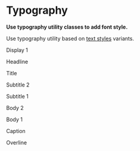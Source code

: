 # Typography

**Use typography utility classes to add font style.**

Use typography utility based on [text styles](/product/foundations/typography) variants.

<DemoBlock>
<p className="lumx-typography-display1">Display 1</p>
<p className="lumx-typography-headline">Headline</p>
<p className="lumx-typography-title">Title</p>
<p className="lumx-typography-subtitle2">Subtitle 2</p>
<p className="lumx-typography-subtitle1">Subtitle 1</p>
<p className="lumx-typography-body2">Body 2</p>
<p className="lumx-typography-body1">Body 1</p>
<p className="lumx-typography-caption">Caption</p>
<p className="lumx-typography-overline">Overline</p>
</DemoBlock>
